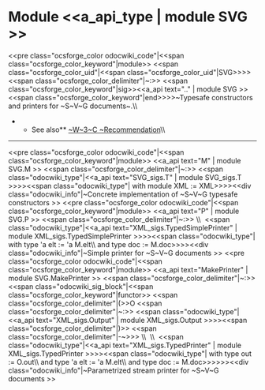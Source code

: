 =Module <<a_api_type | module SVG >> =
<<pre class="ocsforge_color odocwiki_code"|<<span class="ocsforge_color_keyword"|module>> <<span class="ocsforge_color_uid"|<<span class="ocsforge_color_uid"|SVG>>>> <<span class="ocsforge_color_delimiter"|~:>> <<span class="ocsforge_color_keyword"|sig>><<a_api text=".." | module SVG >><<span class="ocsforge_color_keyword"|end>>>>~Typesafe constructors and printers for ~S~V~G documents~.\\
**See also** [[http://www.w3.org/TR/SVG|~W~3~C ~Recommendation]]\\

----
<<pre class="ocsforge_color odocwiki_code"|<<span class="ocsforge_color_keyword"|module>> <<a_api text="M" | module SVG.M >> <<span class="ocsforge_color_delimiter"|~:>> <<span class="odocwiki_type"|<<a_api text="SVG_sigs.T" | module SVG_sigs.T >>>><<span class="odocwiki_type"| with module XML := XML>>>><<div class="odocwiki_info"|~Concrete implementation of ~S~V~G typesafe constructors
>>
<<pre class="ocsforge_color odocwiki_code"|<<span class="ocsforge_color_keyword"|module>> <<a_api text="P" | module SVG.P >> <<span class="ocsforge_color_delimiter"|~:>> \\  <<span class="odocwiki_type"|<<a_api text="XML_sigs.TypedSimplePrinter" | module XML_sigs.TypedSimplePrinter >>>><<span class="odocwiki_type"| with type 'a elt := 'a M.elt\\				        and type doc := M.doc>>>><<div class="odocwiki_info"|~Simple printer for ~S~V~G documents
>>
<<pre class="ocsforge_color odocwiki_code"|<<span class="ocsforge_color_keyword"|module>> <<a_api text="MakePrinter" | module SVG.MakePrinter >> <<span class="ocsforge_color_delimiter"|~:>> <<span class="odocwiki_sig_block"|<<span class="ocsforge_color_keyword"|functor>> <<span class="ocsforge_color_delimiter"|(>>O <<span class="ocsforge_color_delimiter"|~:>> <<span class="odocwiki_type"|<<a_api text="XML_sigs.Output" | module XML_sigs.Output >>>><<span class="ocsforge_color_delimiter"|)>> <<span class="ocsforge_color_delimiter"|-~>>> \\  \\  <<span class="odocwiki_type"|<<a_api text="XML_sigs.TypedPrinter" | module XML_sigs.TypedPrinter >>>><<span class="odocwiki_type"| with type out := O.out\\                         and type 'a elt := 'a M.elt\\                         and type doc := M.doc>>>>>><<div class="odocwiki_info"|~Parametrized stream printer for ~S~V~G documents
>>
